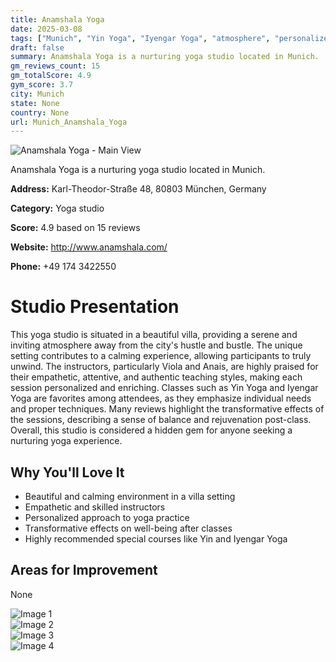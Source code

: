 ```yaml
---
title: Anamshala Yoga
date: 2025-03-08
tags: ["Munich", "Yin Yoga", "Iyengar Yoga", "atmosphere", "personalized instruction", "Munich"]  
draft: false
summary: Anamshala Yoga is a nurturing yoga studio located in Munich.
gm_reviews_count: 15
gm_totalScore: 4.9
gym_score: 3.7
city: Munich
state: None
country: None
url: Munich_Anamshala_Yoga
---
```


<div className="aspect-[16/9] relative my-8">
  <img 
    src="https://lh5.googleusercontent.com/p/AF1QipO74a68CFD_V_OJF9sFXWlypcZlfztSLYlAbJGo=w1920-h1080-k-no"
    alt="Anamshala Yoga - Main View"
    className="object-cover absolute inset-0 w-full h-full rounded-lg"
  />
</div>

Anamshala Yoga is a nurturing yoga studio located in Munich.

**Address:** Karl-Theodor-Straße 48, 80803 München, Germany

**Category:** Yoga studio

**Score:** 4.9 based on 15 reviews

**Website:** http://www.anamshala.com/

**Phone:** +49 174 3422550

# Studio Presentation

This yoga studio is situated in a beautiful villa, providing a serene and inviting atmosphere away from the city's hustle and bustle. The unique setting contributes to a calming experience, allowing participants to truly unwind. The instructors, particularly Viola and Anais, are highly praised for their empathetic, attentive, and authentic teaching styles, making each session personalized and enriching. Classes such as Yin Yoga and Iyengar Yoga are favorites among attendees, as they emphasize individual needs and proper techniques. Many reviews highlight the transformative effects of the sessions, describing a sense of balance and rejuvenation post-class. Overall, this studio is considered a hidden gem for anyone seeking a nurturing yoga experience.

## Why You'll Love It

- Beautiful and calming environment in a villa setting
- Empathetic and skilled instructors
- Personalized approach to yoga practice
- Transformative effects on well-being after classes
- Highly recommended special courses like Yin and Iyengar Yoga

## Areas for Improvement

None

<div className="grid grid-cols-1 xl:grid-cols-2 gap-4 my-8">
<div className="aspect-[4/3] relative"><img src="https://lh5.googleusercontent.com/p/AF1QipOEeRJ03VCjGjGSq-5FoWAvPvryFR7QWTCwaw3y=w1920-h1080-k-no" alt="Image 1" className="object-cover absolute inset-0 w-full h-full rounded-lg" /></div>
<div className="aspect-[4/3] relative"><img src="https://lh5.googleusercontent.com/p/AF1QipNTZBtR6_rsDcj7AoLx-CdYmDtpU5yGhTqChUv_=w1920-h1080-k-no" alt="Image 2" className="object-cover absolute inset-0 w-full h-full rounded-lg" /></div>
<div className="aspect-[4/3] relative"><img src="https://lh5.googleusercontent.com/p/AF1QipM6Jj25SOIAjc-1Czd1DYHpN3SAenoZ0nkGcSE3=w1920-h1080-k-no" alt="Image 3" className="object-cover absolute inset-0 w-full h-full rounded-lg" /></div>
<div className="aspect-[4/3] relative"><img src="https://lh5.googleusercontent.com/p/AF1QipN652Y_6HgYa16mtjarf6wuhpcGk66rQU0Z88K3=w1920-h1080-k-no" alt="Image 4" className="object-cover absolute inset-0 w-full h-full rounded-lg" /></div>
</div>